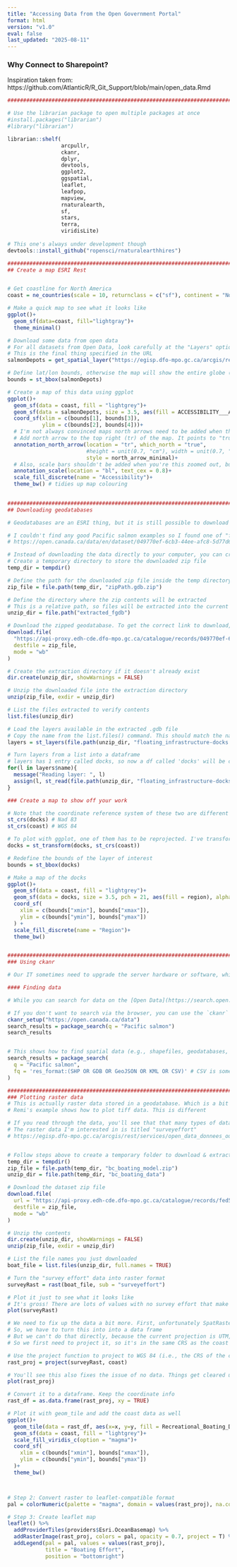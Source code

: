 ```yaml
---
title: "Accessing Data from the Open Government Portal"
format: html
version: "v1.0"
eval: false
last_updated: "2025-08-11"
---
```


### Why Connect to Sharepoint?
Inspiration taken from: https://github.com/AtlanticR/R_Git_Support/blob/main/open_data.Rmd


``` r
################################################################################

# Use the librarian package to open multiple packages at once
#install.packages("librarian")
#library("librarian")

librarian::shelf(
                 arcpullr,
                 ckanr,
                 dplyr,
                 devtools,
                 ggplot2,
                 ggspatial,
                 leaflet,
                 leafpop,
                 mapview,
                 rnaturalearth,
                 sf,
                 stars,
                 terra,
                 viridisLite)
                  
# This one's always under development though
devtools::install_github("ropensci/rnaturalearthhires")

################################################################################
## Create a map ESRI Rest


# Get coastline for North America 
coast = ne_countries(scale = 10, returnclass = c("sf"), continent = "North America") 

# Make a quick map to see what it looks like
ggplot()+
  geom_sf(data=coast, fill="lightgray")+
  theme_minimal()

# Download some data from open data
# For all datasets from Open Data, look carefully at the "Layers" option. For this, 0 means English, and 1 means French
# This is the final thing specified in the URL
salmonDepots = get_spatial_layer("https://egisp.dfo-mpo.gc.ca/arcgis/rest/services/open_data_donnees_ouvertes/pacific_recreational_fishery_salmon_head_depots/MapServer/0")

# Define lat/lon bounds, otherwise the map will show the entire globe (see map above)
bounds = st_bbox(salmonDepots)

# Create a map of this data using ggplot
ggplot()+
  geom_sf(data = coast, fill = "lightgrey")+
  geom_sf(data = salmonDepots, size = 3.5, aes(fill = ACCESSIBILITY___ACCESSIBILITÉ), pch = 21, alpha = 0.85)+
  coord_sf(xlim = c(bounds[1], bounds[3]), 
           ylim = c(bounds[2], bounds[4]))+
  # I'm not always convinced maps north arrows need to be added when the lat/lon is specified but some people insist!
  # Add north arrow to the top right (tr) of the map. It points to "true north", not magnetic north
  annotation_north_arrow(location = "tr", which_north = "true",
                         #height = unit(0.7, "cm"), width = unit(0.7, "cm"),
                         style = north_arrow_minimal)+
  # Also, scale bars shouldn't be added when you're this zoomed out, but here's how to add one anyone:
  annotation_scale(location = "bl", text_cex = 0.8)+
  scale_fill_discrete(name = "Accessibility")+
  theme_bw() # tidies up map colouring
  

################################################################################
## Downloading geodatabases 

# Geodatabases are an ESRI thing, but it is still possible to download and extract the data with R!

# I couldn't find any good Pacific salmon examples so I found one of "floating infrastructure"
# https://open.canada.ca/data/en/dataset/049770ef-6cb3-44ee-afc8-5d77d6200a12/resource/c32dff08-973e-4141-86e8-27839636bc63

# Instead of downloading the data directly to your computer, you can create a temporary directory and download it there
# Create a temporary directory to store the downloaded zip file
temp_dir = tempdir()

# Define the path for the downloaded zip file inside the temp directory
zip_file = file.path(temp_dir, "zipPath.gdb.zip")

# Define the directory where the zip contents will be extracted
# This is a relative path, so files will be extracted into the current working directory
unzip_dir = file.path("extracted_fgdb")

# Download the zipped geodatabase. To get the correct link to download, right click on the "Go to Resource" button, and select "Copy link address"
download.file(
  "https://api-proxy.edh-cde.dfo-mpo.gc.ca/catalogue/records/049770ef-6cb3-44ee-afc8-5d77d6200a12/attachments/floating_infrastructure-docks.gdb.zip",
  destfile = zip_file,
  mode = "wb"
)

# Create the extraction directory if it doesn't already exist
dir.create(unzip_dir, showWarnings = FALSE)

# Unzip the downloaded file into the extraction directory
unzip(zip_file, exdir = unzip_dir)

# List the files extracted to verify contents
list.files(unzip_dir)

# Load the layers available in the extracted .gdb file
# Copy the name from the list.files() command. This should match the name of the gdb from the URL above
layers = st_layers(file.path(unzip_dir, "floating_infrastructure-docks.gdb"))

# Turn layers from a list into a dataframe
# layers has 1 entry called docks, so now a df called 'docks' will be created
for(l in layers$name){
  message("Reading layer: ", l)
  assign(l, st_read(file.path(unzip_dir, "floating_infrastructure-docks.gdb"), layer = l, quiet = TRUE))
}

### Create a map to show off your work

# Note that the coordinate reference system of these two are different
st_crs(docks) # Nad 83
st_crs(coast) # WGS 84

# To plot with ggplot, one of them has to be reprojected. I've transform the docks CRS to match the coast CRS 
docks = st_transform(docks, st_crs(coast))

# Redefine the bounds of the layer of interest
bounds = st_bbox(docks)

# Make a map of the docks
ggplot()+
  geom_sf(data = coast, fill = "lightgrey")+
  geom_sf(data = docks, size = 3.5, pch = 21, aes(fill = region), alpha = 0.65)+
  coord_sf(
    xlim = c(bounds["xmin"], bounds["xmax"]),
    ylim = c(bounds["ymin"], bounds["ymax"])
  ) +
  scale_fill_discrete(name = "Region")+
  theme_bw()


################################################################################
### Using ckanr 

# Our IT sometimes need to upgrade the server hardware or software, which can cause the URLs to the data to change (e.g. this part: "https://egisp.dfo-mpo.gc.ca/arcgis/..."), but as far as I know the Universally Unique Identifier (UUID) will persist. We can leverage the [CKAN](https://ckan.org/) API to make our script above more robust. CKAN is a data management system that allows you to publish, share, and find data. The `ckanr` package allows you to interact with CKAN from R. You can use the `ckanr_setup()` function to set up the connection to the Open Data portal (amongst others). 

#### Finding data

# While you can search for data on the [Open Data](https://search.open.canada.ca/data/) portal, it can be cumbersome to find the data you need. The [Open Science Data Portal](https://osdp-psdo.canada.ca/dp/en/search) (OSDP) is actually much better for finding data, searches the same database, and the UUID'd are consistent among the search portals. 

# If you don't want to search via the browser, you can use the `ckanr` package to search for data using the `package_search()` function. You can use the `q` argument to search for data. For example, you can search for "cumulative human impact" to find the data we will use in this example.
ckanr_setup("https://open.canada.ca/data")
search_results = package_search(q = "Pacific salmon")
search_results


# This shows how to find spatial data (e.g., shapefiles, geodatabases, etc.)
search_results = package_search(
  q = "Pacific salmon",
  fq = 'res_format:(SHP OR GDB OR GeoJSON OR KML OR CSV)' # CSV is sometimes spatial (lat/lon), sometimes not
)

################################################################################
### Plotting raster data
# This is actually raster data stored in a geodatabase. Which is a bit different to plot
# Remi's example shows how to plot tiff data. This is different

# If you read through the data, you'll see that that many types of data are availble for this (e.g., point data, raster, vector grid) 
# The raster data I'm interested in is titled "surveyeffort"
# https://egisp.dfo-mpo.gc.ca/arcgis/rest/services/open_data_donnees_ouvertes/recreational_vessel_traffic_model_for_british_columbia/MapServer


# Follow steps above to create a temporary folder to download & extract geodatabase info
temp_dir = tempdir()
zip_file = file.path(temp_dir, "bc_boating_model.zip")
unzip_dir = file.path(temp_dir, "bc_boating_data")

# Download the dataset zip file
download.file(
  url = "https://api-proxy.edh-cde.dfo-mpo.gc.ca/catalogue/records/fed5f00f-7b17-4ac2-95d6-f1a73858dac0/attachments/Recreational_Boating_Data_Model.gdb.zip",
  destfile = zip_file,
  mode = "wb"
)

# Unzip the contents
dir.create(unzip_dir, showWarnings = FALSE)
unzip(zip_file, exdir = unzip_dir)

# List the file names you just downloaded 
boat_file = list.files(unzip_dir, full.names = TRUE)

# Turn the "survey effort" data into raster format
surveyRast = rast(boat_file, sub = "surveyeffort")

# Plot it just to see what it looks like
# It's gross! There are lots of values with no survey effort that make everything yucky to look at
plot(surveyRast)

# We need to fix up the data a bit more. First, unfortunately SpatRasters can't directly be plotted with ggplot
# So, we have to turn this into into a data frame
# But we can't do that directly, because the current projection is UTM, which means we'll lose lat/lon info
# So we first need to project it, so it's in the same CRS as the coast layer

# Use the project function to project to WGS 84 (i.e., the CRS of the coast file)
rast_proj = project(surveyRast, coast)

# You'll see this also fixes the issue of no data. Things get cleared up!
plot(rast_proj)

# Convert it to a dataframe. Keep the coordinate info
rast_df = as.data.frame(rast_proj, xy = TRUE) 

# Plot it with geom_tile and add the coast data as well
ggplot()+
  geom_tile(data = rast_df, aes(x=x, y=y, fill = Recreational_Boating_Data_Model)) +
  geom_sf(data = coast, fill = "lightgrey")+
  scale_fill_viridis_c(option = "magma")+
  coord_sf(
    xlim = c(bounds["xmin"], bounds["xmax"]),
    ylim = c(bounds["ymin"], bounds["ymax"])
  )+
  theme_bw()



# Step 2: Convert raster to leaflet-compatible format
pal = colorNumeric(palette = "magma", domain = values(rast_proj), na.color = "transparent")

# Step 3: Create leaflet map
leaflet() %>%
  addProviderTiles(providers$Esri.OceanBasemap) %>%
  addRasterImage(rast_proj, colors = pal, opacity = 0.7, project = T) %>%
  addLegend(pal = pal, values = values(rast_proj),
            title = "Boating Effort",
            position = "bottomright")

```